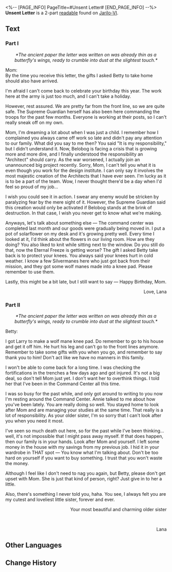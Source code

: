 <%-- [PAGE_INFO]
PageTitle=#Unsent Letter#
[END_PAGE_INFO] --%>
{{Readable Infobox
|id           = 102
|partIds      = 190233;190234
|title        = 
|image        = Item Sealed Letter.png
|world        = Jarilo-VI
|parts        = 2
|author       = <!--to be added-->
|description  = Recorded on the flimsy piece of letter sheet was the frigid cold and warmth from Belobog of days past. It is a remnant of the past and some sort of testimony.
|part1        = Part I
|source1      = {{cx|Source missing}}
|part2        = Part II
|source2      = {{cx|Source missing}}
|characters   = 
|factions     = 
}}
'''Unsent Letter''' is a 2-part [[readable]] found on [[Jarilo-VI]].
<!--
==Location==
{{Map Embed|<map name>|<marker id>}}
-->
==Text==
===Part I===
<div align="center">''*The ancient paper the letter was written on was already thin as a butterfly's wings, ready to crumble into dust at the slightest touch.*''</div>

Mom:<br />By the time you receive this letter, the gifts I asked Betty to take home should also have arrived.

I'm afraid I can't come back to celebrate your birthday this year. The work here at the army is just too much, and I can't take a holiday.

However, rest assured. We are pretty far from the front line, so we are quite safe. The Supreme Guardian herself has also been here commanding the troops for the past few months. Everyone is working at their posts, so I can't really sneak off on my own.

Mom, I'm dreaming a lot about when I was just a child. I remember how I complained you always came off work so late and didn't pay any attention to our family. What did you say to me then? You said "It is my responsibility," but I didn't understand it. Now, Belobog is facing a crisis that is growing more and more dire, and I finally understood the responsibility an "Architect" should carry. As the war worsened, I actually join an unannounced big project recently. Sorry, Mom, I can't tell you what it is even though you work for the design institute. I can only say it involves the most majestic creation of the Architects that I have ever seen. I'm lucky as it is to be a part of the team. Wow, I never thought there'd be a day when I'd feel so proud of my job...

I wish you could see it in action. I swear any enemy would be stricken by paralyzing fear by the mere sight of it. However, the Supreme Guardian said this creation would only be activated if Belobog stands at the brink of destruction. In that case, I wish you never get to know what we're making.

Anyways, let's talk about something else &mdash; The command center was completed last month and our goods were gradually being moved in. I put a pot of solarflower on my desk and it's growing pretty well. Every time I looked at it, I'd think about the flowers in our living room. How are they doing? You also liked to knit while sitting next to the window. Do you still do that, now the Eternal Freeze is getting worse? The gift I asked Betty take back is to protect your knees. You always said your knees hurt in cold weather. I know a few Silvermanes here who just got back from their mission, and they got some wolf manes made into a knee pad. Please remember to use them.

Lastly, this might be a bit late, but I still want to say &mdash; Happy Birthday, Mom.<br /><div align="right">Love, Lana</div>

===Part II===
<div align="center">''*The ancient paper the letter was written on was already thin as a butterfly's wings, ready to crumble into dust at the slightest touch.*''</div>

Betty:

I got Larry to make a wolf mane knee pad. Do remember to go to his house and get it off him. He hurt his leg and can't go to the front lines anymore. Remember to take some gifts with you when you go, and remember to say thank you to him! Don't act like we have no manners in this family.

I won't be able to come back for a long time. I was checking the fortifications in the trenches a few days ago and got injured. It's not a big deal, so don't tell Mom just yet. I don't want her to overthink things. I told her that I've been in the Command Center all this time.

I was so busy for the past while, and only got around to writing to you now I'm resting around the Command Center. Annie talked to me about how you've been lately. You are really doing so well. You stayed home to look after Mom and are managing your studies at the same time. That really is a lot of responsibility. As your older sister, I'm so sorry that I can't look after you when you need it most.

I've seen so much death out here, so for the past while I've been thinking... well, it's not impossible that I might pass away myself. If that does happen, then our family is in your hands. Look after Mom and yourself. I left some money in the house with my savings from my previous job. I hid it in your wardrobe in THAT spot &mdash; You know what I'm talking about. Don't be too hard on yourself if you want to buy something. I trust that you won't waste the money.

Although I feel like I don't need to nag you again, but Betty, please don't get upset with Mom. She is just that kind of person, right? Just give in to her a little.

Also, there's something I never told you, haha. You see, I always felt you are my cutest and loveliest little sister, forever and ever.<br /><div align="right">Your most beautiful and charming older sister</div><br /><div align="right">Lana</div>

<!--
==Trivia==
* 
-->
==Other Languages==
{{Other Languages
|en   = Unsent Letter
|zhs  = 未能寄出的家书
|zht  = 未能寄出的家書
|ja   = 出せなかった家族への手紙
|ko   = 부치지 못한 편지
|es   = Carta sin enviar
|fr   = Lettre non expédiée
|ru   = Неотправленные письма
|th   = จดหมายถึงครอบครัวที่ไม่ได้ส่ง
|vi   = Lá Thư Nhà Chưa Thể Gửi
|de   = Nicht zugestellter Brief von zu Hause
|id   = Surat untuk Keluarga yang Tak Terkirim
|pt   = Carta Não Enviada
}}

==Change History==
{{Change History|1.0}}